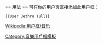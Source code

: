 {{Userbox
  |id=
  |id-c=#FFFFFF
  |info=<center>此用户'''[[:en:Thick as a Brick|蠢的像块砖头]]'''</center>
  |info-fc=#000
  |info-c=#FFFFFF
  |info-s=9
  |border-c=#000
  |border-s=2
  |usercategory=喜歡Jethro Tull的維基人
  |nocat={{{nocat|}}}
}}

<noinclude>
<br clear="all" />
== 用法 ==
可在你的用户页直接添加此用户框：
<pre>{{User Jethro Tull}}</pre>

[[Category:音樂用戶框模板]]
[[Wikipedia:用户框/音乐]]
</noinclude>
<noinclude>
{{Clear}}
</noinclude>